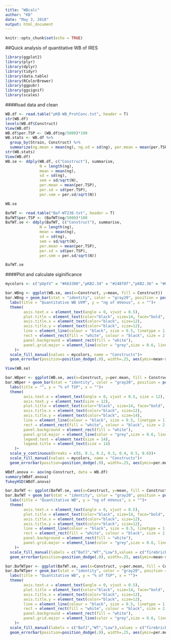 ---
title: "WBcalc"
author: "KB"
date: "May 3, 2018"
output: html_document
---

```{r setup, include=FALSE}
knitr::opts_chunk$set(echo = TRUE)
```
##Quick analysis of quantitative WB of IRES
```{r load libraries}
library(ggplot2)
library(plyr)
library(dplyr)
library(tidyr)
library(data.table)
library(RColorBrewer)
library(ggpubr)
library(ggsignif)
library(scales)
```
####load data and clean
```{r load,clean}
WB.df <- read.table("pKB-WB_ProtConc.txt", header = T)
str(WB.df)
levels(WB.df$Construct)
View(WB.df)
WB.df$per.TSP <- (WB.df$ng/5000)*100
WB.stats <- WB.df %>%
  group_by(Strain, Construct) %>%
  summarize(ng.mean = mean(ng), ng.sd = sd(ng), per.mean = mean(per.TSP), sd.per = sd(per.TSP))
str(WB.stats)
View(WB.df)
WB.se <- ddply(WB.df, c("Construct"), summarise,
               N = length(ng),
               mean = mean(ng),
               sd = sd(ng),
               sem = sd/sqrt(N),
               per.mean = mean(per.TSP),
               per.sd = sd(per.TSP),
               per.sem = per.sd/sqrt(N))

WB.se

BafWT <- read.table("Baf-WT236.txt", header = T)
BafWT$per.TSP <- (BafWT$ng/5000)*100
BafWT.se <- ddply(BafWT, c("Construct"), summarise,
               N = length(ng),
               mean = mean(ng),
               sd = sd(ng),
               sem = sd/sqrt(N),
               per.mean = mean(per.TSP),
               per.sd = sd(per.TSP),
               per.sem = per.sd/sqrt(N))

BafWT.se
```
####Plot and calculate siginificance
```{r plot,stats}
mycolors <- c("pOptV" = "#663300","pKB2.34" = "#248f8f","pKB2.36" = "#0040ff","pKB2.52" = "#00e600","pKB2.53" = "#009900","pKB2.54" = "#336600","pKB2.40" = "#ccff33")

bar.WBng <- ggplot(WB.se, aes(x=Construct, y=mean, fill = Construct))
bar.WBng + geom_bar(stat = "identity", color = "gray20", position = position_dodge())+
  labs(title = "Quantitative WB UVM", y = "ng of mVenus", x = "")+
  theme(
        axis.text.x = element_text(angle = 0, vjust = 0.5),
        plot.title = element_text(color="black", size=14, face="bold", hjust = 0.5),
        axis.title.x = element_text(color="black", size=12),
        axis.title.y = element_text(color="black", size=12),
        line = element_line(colour = "black", size = 0.5, linetype = 1, lineend = "butt"), 
        rect = element_rect(fill = "white", colour = "black", size = 2.5, linetype = 1),
        panel.background = element_rect(fill = "white"),
        panel.grid.major = element_line(color = "grey",size = 0.6, linetype = 3)
    )+
  scale_fill_manual(values = mycolors, name = "Constructs")+
  geom_errorbar(position=position_dodge(.9), width=.25, aes(ymin=mean-sem, ymax=mean+sem))

View(WB.se)

bar.WBper <- ggplot(WB.se, aes(x=Construct, y=per.mean, fill = Construct))
bar.WBper + geom_bar(stat = "identity", color = "gray20", position = position_dodge())+
  labs(title = "", y = "% of TSP", x = "")+
  theme(
        axis.text.x = element_text(angle = 0, vjust = 0.5, size = 12),
        axis.text.y = element_text(size = 12),
        plot.title = element_text(color="black", size=14, face="bold", hjust = 0.5),
        axis.title.x = element_text(color="black", size=12),
        axis.title.y = element_text(color="black", size=14),
        line = element_line(colour = "black", size = 0.5, linetype = 1, lineend = "butt"), 
        rect = element_rect(fill = "white", colour = "black", size = 2.5, linetype = 1),
        panel.background = element_rect(fill = "white"),
        panel.grid.major = element_line(color = "grey",size = 0.6, linetype = 3),
        legend.text = element_text(size = 14),
        legend.title = element_text(size = 14)
    )+
  scale_y_continuous(breaks = c(0, 0.1, 0.2, 0.3, 0.4, 0.5, 0.6))+
  scale_fill_manual(values = mycolors, name = "Constructs")+
  geom_errorbar(position=position_dodge(.9), width=.25, aes(ymin=per.mean-per.sd, ymax=per.mean+per.sd))

WBdf.anova <- aov(ng~Construct, data = WB.df)
summary(WBdf.anova)
TukeyHSD(WBdf.anova)

bar.BafWT <- ggplot(BafWT.se, aes(x=Construct, y=mean, fill = Construct))
bar.BafWT + geom_bar(stat = "identity", color = "gray20", position = position_dodge())+
  labs(title = "Quantitative WB", y = "ng of mVenus", x = "")+
  theme(
        axis.text.x = element_text(angle = 0, vjust = 0.5),
        plot.title = element_text(color="black", size=14, face="bold", hjust = 0.5),
        axis.title.x = element_text(color="black", size=12),
        axis.title.y = element_text(color="black", size=12),
        line = element_line(colour = "black", size = 0.5, linetype = 1, lineend = "butt"), 
        rect = element_rect(fill = "white", colour = "black", size = 2.5, linetype = 1),
        panel.background = element_rect(fill = "white"),
        panel.grid.major = element_line(color = "grey",size = 0.6, linetype = 3)
    )+
  scale_fill_manual(labels = c("BafJ","WT","Low"),values = c("firebrick1","forestgreen"), name = "Strains")+
  geom_errorbar(position=position_dodge(.9), width=.25, aes(ymin=mean-sem, ymax=mean+sem))

bar.BafWTper <- ggplot(BafWT.se, aes(x=Construct, y=per.mean, fill = Construct))
bar.BafWTper + geom_bar(stat = "identity", color = "gray20", position = position_dodge())+
  labs(title = "Quantitative WB", y = "% of TSP", x = "")+
  theme(
        axis.text.x = element_text(angle = 0, vjust = 0.5),
        plot.title = element_text(color="black", size=14, face="bold", hjust = 0.5),
        axis.title.x = element_text(color="black", size=12),
        axis.title.y = element_text(color="black", size=12),
        line = element_line(colour = "black", size = 0.5, linetype = 1, lineend = "butt"), 
        rect = element_rect(fill = "white", colour = "black", size = 2.5, linetype = 1),
        panel.background = element_rect(fill = "white"),
        panel.grid.major = element_line(color = "grey",size = 0.6, linetype = 3)
    )+
  scale_fill_manual(labels = c("BafJ","WT","Low"),values = c("firebrick1","forestgreen"), name = "Strains")+
  geom_errorbar(position=position_dodge(.9), width=.25, aes(ymin=per.mean-per.sem, ymax=per.mean+per.sem))

```



